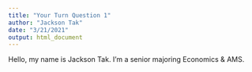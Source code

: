 ```yaml
---
title: "Your Turn Question 1"
author: "Jackson Tak"
date: "3/21/2021"
output: html_document
---
```


Hello, my name is Jackson Tak. I'm a senior majoring Economics & AMS. 